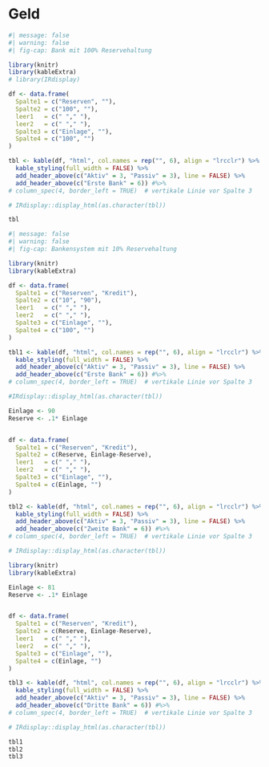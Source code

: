 # Geld

```r
#| message: false
#| warning: false
#| fig-cap: Bank mit 100% Reservehaltung

library(knitr)
library(kableExtra)
# library(IRdisplay)

df <- data.frame(
  Spalte1 = c("Reserven", ""),
  Spalte2 = c("100", ""),
  leer1   = c(" "," "),
  leer2   = c(" "," "),
  Spalte3 = c("Einlage", ""),
  Spalte4 = c("100", "")
)

tbl <- kable(df, "html", col.names = rep("", 6), align = "lrcclr") %>%  # Spalte 1 & 3 links, 2 & 4 rechts, Leer-Spalten zentriert
  kable_styling(full_width = FALSE) %>%
  add_header_above(c("Aktiv" = 3, "Passiv" = 3), line = FALSE) %>%
  add_header_above(c("Erste Bank" = 6)) #%>%
# column_spec(4, border_left = TRUE)  # vertikale Linie vor Spalte 3

# IRdisplay::display_html(as.character(tbl))

tbl
```

```r
#| message: false
#| warning: false
#| fig-cap: Bankensystem mit 10% Reservehaltung

library(knitr)
library(kableExtra)

df <- data.frame(
  Spalte1 = c("Reserven", "Kredit"),
  Spalte2 = c("10", "90"),
  leer1   = c(" "," "),
  leer2   = c(" "," "),
  Spalte3 = c("Einlage", ""),
  Spalte4 = c("100", "")
)

tbl1 <- kable(df, "html", col.names = rep("", 6), align = "lrcclr") %>%  # Spalte 1 & 3 links, 2 & 4 rechts, Leer-Spalten zentriert
  kable_styling(full_width = FALSE) %>%
  add_header_above(c("Aktiv" = 3, "Passiv" = 3), line = FALSE) %>%
  add_header_above(c("Erste Bank" = 6)) #%>%
# column_spec(4, border_left = TRUE)  # vertikale Linie vor Spalte 3

#IRdisplay::display_html(as.character(tbl))

Einlage <- 90
Reserve <- .1* Einlage


df <- data.frame(
  Spalte1 = c("Reserven", "Kredit"),
  Spalte2 = c(Reserve, Einlage-Reserve),
  leer1   = c(" "," "),
  leer2   = c(" "," "),
  Spalte3 = c("Einlage", ""),
  Spalte4 = c(Einlage, "")
)

tbl2 <- kable(df, "html", col.names = rep("", 6), align = "lrcclr") %>%  # Spalte 1 & 3 links, 2 & 4 rechts, Leer-Spalten zentriert
  kable_styling(full_width = FALSE) %>%
  add_header_above(c("Aktiv" = 3, "Passiv" = 3), line = FALSE) %>%
  add_header_above(c("Zweite Bank" = 6)) #%>%
# column_spec(4, border_left = TRUE)  # vertikale Linie vor Spalte 3

# IRdisplay::display_html(as.character(tbl))

library(knitr)
library(kableExtra)

Einlage <- 81
Reserve <- .1* Einlage


df <- data.frame(
  Spalte1 = c("Reserven", "Kredit"),
  Spalte2 = c(Reserve, Einlage-Reserve),
  leer1   = c(" "," "),
  leer2   = c(" "," "),
  Spalte3 = c("Einlage", ""),
  Spalte4 = c(Einlage, "")
)

tbl3 <- kable(df, "html", col.names = rep("", 6), align = "lrcclr") %>%  # Spalte 1 & 3 links, 2 & 4 rechts, Leer-Spalten zentriert
  kable_styling(full_width = FALSE) %>%
  add_header_above(c("Aktiv" = 3, "Passiv" = 3), line = FALSE) %>%
  add_header_above(c("Dritte Bank" = 6)) #%>%
# column_spec(4, border_left = TRUE)  # vertikale Linie vor Spalte 3

# IRdisplay::display_html(as.character(tbl))

tbl1
tbl2
tbl3
```

